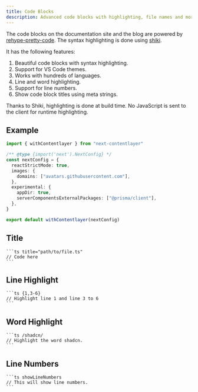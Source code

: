 ```yaml
---
title: Code Blocks
description: Advanced code blocks with highlighting, file names and more.
---
```


The code blocks on the documentation site and the blog are powered by [rehype-pretty-code](https://github.com/atomiks/rehype-pretty-code). The syntax highlighting is done using [shiki](https://github.com/shikijs/shiki).

It has the following features:

1. Beautiful code blocks with syntax highlighting.
2. Support for VS Code themes.
3. Works with hundreds of languages.
4. Line and word highlighting.
5. Support for line numbers.
6. Show code block titles using meta strings.

<Callout>

Thanks to Shiki, highlighting is done at build time. No JavaScript is sent to the client for runtime highlighting.

</Callout>

## Example

```ts showLineNumbers title="next.config.js" {3} /appDir: true/
import { withContentlayer } from "next-contentlayer"

/** @type {import('next').NextConfig} */
const nextConfig = {
  reactStrictMode: true,
  images: {
    domains: ["avatars.githubusercontent.com"],
  },
  experimental: {
    appDir: true,
    serverComponentsExternalPackages: ["@prisma/client"],
  },
}

export default withContentlayer(nextConfig)
```

## Title

````mdx
```ts title="path/to/file.ts"
// Code here
```
````

## Line Highlight

````mdx
```ts {1,3-6}
// Highlight line 1 and line 3 to 6
```
````

## Word Highlight

````mdx
```ts /shadcn/
// Highlight the word shadcn.
```
````

## Line Numbers

````mdx
```ts showLineNumbers
// This will show line numbers.
```
````